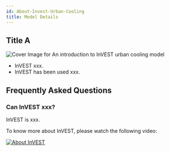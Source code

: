 ```yaml
---
id: About-Invest-Urban-Cooling
title: Model Details
---
```


## Title A

![Cover Image for `An introduction to InVEST urban cooling model`](../../static/img/banner-image-invest-cooling.png)

- InVEST xxx.
- InVEST has been used xxx.

## Frequently Asked Questions

### Can InVEST xxx?

InVEST is xxx.

To know more about InVEST, please watch the following video:

[![About InVEST](https://img.youtube.com/vi/kGau-gNEzFM/hqdefault.jpg)](https://www.youtube.com/watch?v=kGau-gNEzFM&t=1s)
